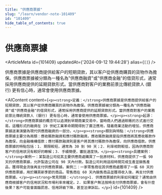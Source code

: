 ```yaml
---
title: "供應商票據"
slug: "/learn/vendor-note-101409"
id: "101409"
hide_table_of_contents: true
---
```



# 供應商票據

<ArticleMeta id={101409} updatedAt={'2024-09-12 19:44:28'} alias={`[]`} />
<div className='border-solid border-b border-t-0 my-4 border-[var(--ifm-color-gray-300)]' />

供應商票據是供應商提供給客户的短期貸款，其以客户從供應商購買的貨物作為擔保。供應商票據被分類為一種名為"供應商融資"或"供應商金融"的借貸形式，通常採用供應商提供的延期貸款形式。當供應商對客户的業務前景比傳統貸款人 (銀行) 更有信心時，通常會使用供應商票據。

<AIContent content={`<p><strong>定義：</strong>供應商票據是供應商提供給客户的短期貸款，其以客户從供應商購買的貨物作為擔保。供應商票據被分類為一種名為"供應商融資"或"供應商金融"的借貸形式，通常採用供應商提供的延期貸款形式。當供應商對客户的業務前景比傳統貸款人 (銀行) 更有信心時，通常會使用供應商票據。</p><p><strong>起源：</strong>供應商票據的概念可以追溯到早期商業交易中，當時商人們通過賒賬的方式進行交易。這種形式的融資在 19 世紀工業革命期間得到了廣泛應用，隨着商業活動的增加，供應商票據逐漸演變為現代供應商融資的一部分。</p><p><strong>類別與特點：</strong>供應商票據主要分為兩類：應收賬款融資和應付賬款融資。應收賬款融資是指供應商將其應收賬款作為擔保，向金融機構借款；應付賬款融資則是客户將其應付賬款作為擔保，向供應商借款。供應商票據的特點包括：1. 期限較短，通常為 30 到 90 天；2. 利率相對較低，因為供應商對客户的信用狀況有較好的瞭解；3. 手續簡便，審批速度快。</p><p><strong>具體案例：</strong>案例一：某製造公司從其主要供應商處購買了一批原材料，供應商提供了一張 90 天的供應商票據，允許製造公司在 90 天內付款。製造公司利用這段時間完成生產並銷售產品，獲得現金流後再支付供應商票據。案例二：一家零售商從其供應商處獲得了一張 60 天的供應商票據，用於購買新季節的商品。零售商在 60 天內銷售商品並獲得收入後，再支付供應商票據。</p><p><strong>常見問題：</strong>1. 供應商票據的利率如何確定？通常由供應商根據客户的信用狀況和市場利率來確定。2. 如果客户無法按時支付供應商票據，會有什麼後果？客户可能會面臨罰息、信用評級下降，甚至法律訴訟。</p>`} id={101409} />
